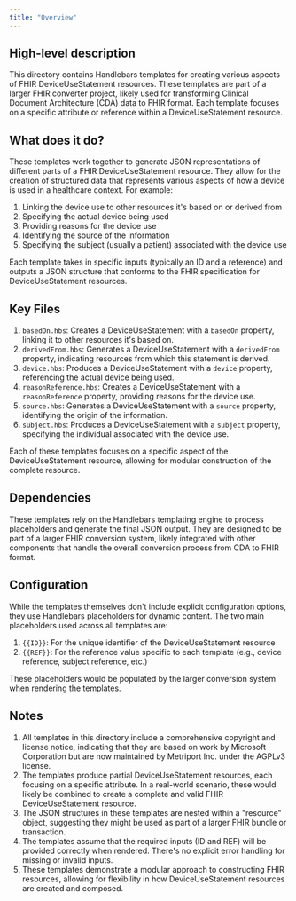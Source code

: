 ```yaml
---
title: "Overview"
---
```


## High-level description
This directory contains Handlebars templates for creating various aspects of FHIR DeviceUseStatement resources. These templates are part of a larger FHIR converter project, likely used for transforming Clinical Document Architecture (CDA) data to FHIR format. Each template focuses on a specific attribute or reference within a DeviceUseStatement resource.

## What does it do?
These templates work together to generate JSON representations of different parts of a FHIR DeviceUseStatement resource. They allow for the creation of structured data that represents various aspects of how a device is used in a healthcare context. For example:

1. Linking the device use to other resources it's based on or derived from
2. Specifying the actual device being used
3. Providing reasons for the device use
4. Identifying the source of the information
5. Specifying the subject (usually a patient) associated with the device use

Each template takes in specific inputs (typically an ID and a reference) and outputs a JSON structure that conforms to the FHIR specification for DeviceUseStatement resources.

## Key Files
1. `basedOn.hbs`: Creates a DeviceUseStatement with a `basedOn` property, linking it to other resources it's based on.
2. `derivedFrom.hbs`: Generates a DeviceUseStatement with a `derivedFrom` property, indicating resources from which this statement is derived.
3. `device.hbs`: Produces a DeviceUseStatement with a `device` property, referencing the actual device being used.
4. `reasonReference.hbs`: Creates a DeviceUseStatement with a `reasonReference` property, providing reasons for the device use.
5. `source.hbs`: Generates a DeviceUseStatement with a `source` property, identifying the origin of the information.
6. `subject.hbs`: Produces a DeviceUseStatement with a `subject` property, specifying the individual associated with the device use.

Each of these templates focuses on a specific aspect of the DeviceUseStatement resource, allowing for modular construction of the complete resource.

## Dependencies
These templates rely on the Handlebars templating engine to process placeholders and generate the final JSON output. They are designed to be part of a larger FHIR conversion system, likely integrated with other components that handle the overall conversion process from CDA to FHIR format.

## Configuration
While the templates themselves don't include explicit configuration options, they use Handlebars placeholders for dynamic content. The two main placeholders used across all templates are:

1. `{{ID}}`: For the unique identifier of the DeviceUseStatement resource
2. `{{REF}}`: For the reference value specific to each template (e.g., device reference, subject reference, etc.)

These placeholders would be populated by the larger conversion system when rendering the templates.

## Notes
1. All templates in this directory include a comprehensive copyright and license notice, indicating that they are based on work by Microsoft Corporation but are now maintained by Metriport Inc. under the AGPLv3 license.
2. The templates produce partial DeviceUseStatement resources, each focusing on a specific attribute. In a real-world scenario, these would likely be combined to create a complete and valid FHIR DeviceUseStatement resource.
3. The JSON structures in these templates are nested within a "resource" object, suggesting they might be used as part of a larger FHIR bundle or transaction.
4. The templates assume that the required inputs (ID and REF) will be provided correctly when rendered. There's no explicit error handling for missing or invalid inputs.
5. These templates demonstrate a modular approach to constructing FHIR resources, allowing for flexibility in how DeviceUseStatement resources are created and composed.
